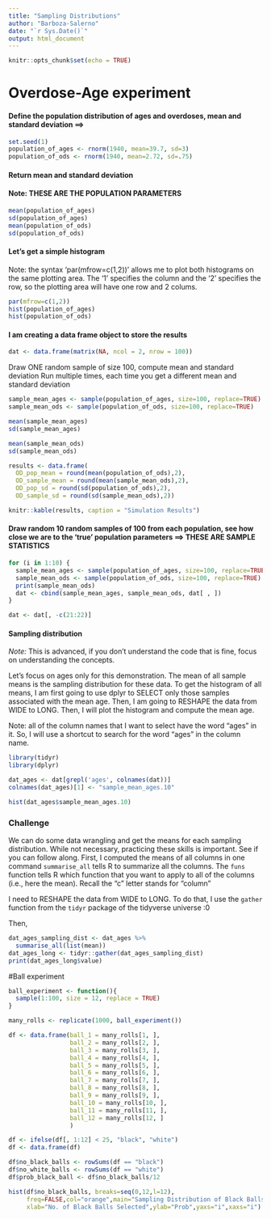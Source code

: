 ---
title: "Sampling Distributions"
author: "Barboza-Salerno"
date: "`r Sys.Date()`"
output: html_document
---

```{r setup, include=FALSE}
knitr::opts_chunk$set(echo = TRUE)
```

# Overdose-Age experiment

#### Define the population **distribution** of ages and overdoses, mean and standard deviation ==> 

```{r pops}
set.seed(1)
population_of_ages <- rnorm(1940, mean=39.7, sd=3)
population_of_ods <- rnorm(1940, mean=2.72, sd=.75)
```

#### Return mean and standard deviation
#### Note: THESE ARE THE POPULATION PARAMETERS

```{r desc}
mean(population_of_ages)
sd(population_of_ages)
mean(population_of_ods)
sd(population_of_ods)
```

#### Let's get a simple histogram
Note: the syntax 'par(mfrow=c(1,2))' allows me to plot both histograms on the same plotting area. The '1' specifies the column and the '2' specifies the row, so the plotting area will have one row and 2 colums. 

```{r}
par(mfrow=c(1,2))
hist(population_of_ages)
hist(population_of_ods)
```

#### I am creating a data frame object to store the results

```{r}
dat <- data.frame(matrix(NA, ncol = 2, nrow = 100))
```

Draw ONE random sample of size 100, compute mean and standard deviation
Run multiple times, each time you get a different mean and standard deviation

```{r}
sample_mean_ages <- sample(population_of_ages, size=100, replace=TRUE)
sample_mean_ods <- sample(population_of_ods, size=100, replace=TRUE)

mean(sample_mean_ages)
sd(sample_mean_ages)

mean(sample_mean_ods)
sd(sample_mean_ods)
```
```{r}
results <- data.frame(
  OD_pop_mean = round(mean(population_of_ods),2), 
  OD_sample_mean = round(mean(sample_mean_ods),2),
  OD_pop_sd = round(sd(population_of_ods),2), 
  OD_sample_sd = round(sd(sample_mean_ods),2))

knitr::kable(results, caption = "Simulation Results")
```

#### Draw random 10 random samples of 100 from each population, see how close we are to the 'true' population parameters ==> THESE ARE SAMPLE STATISTICS

```{r}
for (i in 1:10) {
  sample_mean_ages <- sample(population_of_ages, size=100, replace=TRUE)
  sample_mean_ods <- sample(population_of_ods, size=100, replace=TRUE)
  print(sample_mean_ods)
  dat <- cbind(sample_mean_ages, sample_mean_ods, dat[ , ]) 
}
```

```{r}
dat <- dat[, -c(21:22)]
```

#### Sampling distribution 
*Note:* This is advanced, if you don't understand the code that is fine, focus on understanding the concepts.

Let's focus on ages only for this demonstration. The mean of all sample means is the sampling distribution for these data. To get the histogram of all means, I am first going to use dplyr to SELECT only those samples associated with the mean age. Then, I am going to RESHAPE the data from WIDE to LONG. Then, I will plot the histogram and compute the mean age.

Note: all of the column names that I want to select have the word "ages" in it. So, I will use a shortcut to search for the word "ages" in the column name.

```{r}
library(tidyr)
library(dplyr)

dat_ages <- dat[grepl('ages', colnames(dat))]
colnames(dat_ages)[1] <- "sample_mean_ages.10"

hist(dat_ages$sample_mean_ages.10)

```

### Challenge

We can do some data wrangling and get the means for each sampling distribution. While not necessary, practicing these skills is important. See if you can follow along. First, I computed the means of all columns in one command `summarise_all` tells R to summarize all the columns. The `funs` function tells R which function that you want to apply to all of the columns (i.e., here the mean). Recall the "c" letter stands for "column"

I need to RESHAPE the data from WIDE to LONG. To do that, I use the `gather` function from the `tidyr` package of the tidyverse universe :0

Then, 
```{r}
dat_ages_sampling_dist <- dat_ages %>% 
  summarise_all(list(mean))
dat_ages_long <- tidyr::gather(dat_ages_sampling_dist)  
print(dat_ages_long$value)

```


#Ball experiment

```{r}
ball_experiment <- function(){
  sample(1:100, size = 12, replace = TRUE)
}
```

```{r}
many_rolls <- replicate(1000, ball_experiment())
```

```{r}
df <- data.frame(ball_1 = many_rolls[1, ],
                 ball_2 = many_rolls[2, ],
                 ball_3 = many_rolls[3, ],
                 ball_4 = many_rolls[4, ],
                 ball_5 = many_rolls[5, ],
                 ball_6 = many_rolls[6, ],
                 ball_7 = many_rolls[7, ],
                 ball_8 = many_rolls[8, ],
                 ball_9 = many_rolls[9, ],
                 ball_10 = many_rolls[10, ],
                 ball_11 = many_rolls[11, ],
                 ball_12 = many_rolls[12, ]
                 )
```



```{r}
df <- ifelse(df[, 1:12] < 25, "black", "white")
df <- data.frame(df)

```

```{r}
df$no_black_balls <- rowSums(df == "black")
df$no_white_balls <- rowSums(df == "white")
df$prob_black_ball <- df$no_black_balls/12
```

```{r}
hist(df$no_black_balls, breaks=seq(0,12,l=12),
     freq=FALSE,col="orange",main="Sampling Distribution of Black Balls",
     xlab="No. of Black Balls Selected",ylab="Prob",yaxs="i",xaxs="i")

```






